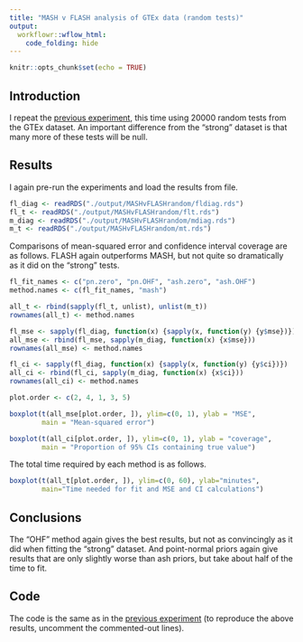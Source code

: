 ```yaml
---
title: "MASH v FLASH analysis of GTEx data (random tests)"
output: 
  workflowr::wflow_html:
    code_folding: hide
---
```


```r
knitr::opts_chunk$set(echo = TRUE)
```

## Introduction

I repeat the [previous experiment](MASHvFLASHgtex.html), this time using 20000 random tests from the GTEx dataset. An important difference from the "strong" dataset is that many more of these tests will be null.


## Results

I again pre-run the experiments and load the results from file.

```r
fl_diag <- readRDS("./output/MASHvFLASHrandom/fldiag.rds")
fl_t <- readRDS("./output/MASHvFLASHrandom/flt.rds")
m_diag <- readRDS("./output/MASHvFLASHrandom/mdiag.rds")
m_t <- readRDS("./output/MASHvFLASHrandom/mt.rds")
```

Comparisons of mean-squared error and confidence interval coverage are as follows. FLASH again outperforms MASH, but not quite so dramatically as it did on the "strong" tests.

```r
fl_fit_names <- c("pn.zero", "pn.OHF", "ash.zero", "ash.OHF")
method.names <- c(fl_fit_names, "mash")

all_t <- rbind(sapply(fl_t, unlist), unlist(m_t))
rownames(all_t) <- method.names

fl_mse <- sapply(fl_diag, function(x) {sapply(x, function(y) {y$mse})})
all_mse <- rbind(fl_mse, sapply(m_diag, function(x) {x$mse}))
rownames(all_mse) <- method.names

fl_ci <- sapply(fl_diag, function(x) {sapply(x, function(y) {y$ci})})
all_ci <- rbind(fl_ci, sapply(m_diag, function(x) {x$ci}))
rownames(all_ci) <- method.names

plot.order <- c(2, 4, 1, 3, 5)

boxplot(t(all_mse[plot.order, ]), ylim=c(0, 1), ylab = "MSE",
        main = "Mean-squared error")

boxplot(t(all_ci[plot.order, ]), ylim=c(0, 1), ylab = "coverage",
        main = "Proportion of 95% CIs containing true value")
```

The total time required by each method is as follows. 

```r
boxplot(t(all_t[plot.order, ]), ylim=c(0, 60), ylab="minutes",
        main="Time needed for fit and MSE and CI calculations")
```


## Conclusions

The "OHF" method again gives the best results, but not as convincingly as it did when fitting the "strong" dataset. And point-normal priors again give results that are only slightly worse than ash priors, but take about half of the time to fit.


## Code

The code is the same as in the [previous experiment](MASHvFLASHgtex.html#code) (to reproduce the above results,  uncomment the commented-out lines).
